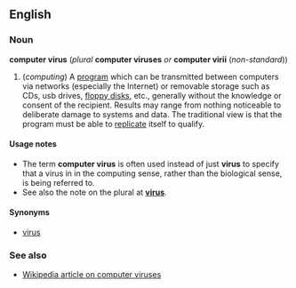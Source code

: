 ==English==
===Noun===
'''computer virus''' (''plural'' '''computer viruses''' ''or'' '''computer virii''' (''non-standard''))

#(''computing'') A [[program]] which can be transmitted between computers via networks (especially the Internet) or removable storage such as CDs, usb drives, [[floppy disk]]s, etc., generally without the knowledge or consent of the recipient.  Results may range from nothing noticeable to deliberate damage to systems and data.  The traditional view is that the program must be able to [[replicate]] itself to qualify.

====Usage notes====
*The term '''computer virus''' is often used instead of just '''virus''' to specify that a virus in in the computing sense, rather than the biological sense, is being referred to.
*See also the note on the plural at '''[[virus]]'''.

====Synonyms====
*[[virus]]

===See also===
*[[w:computer_virus|Wikipedia article on computer viruses]]